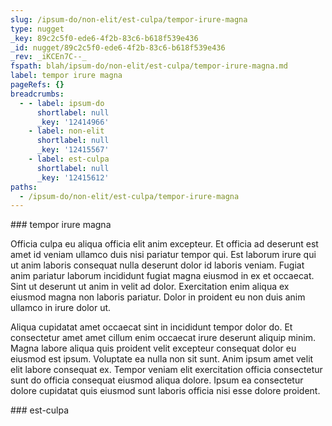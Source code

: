 ```yaml
---
slug: /ipsum-do/non-elit/est-culpa/tempor-irure-magna
type: nugget
_key: 89c2c5f0-ede6-4f2b-83c6-b618f539e436
_id: nugget/89c2c5f0-ede6-4f2b-83c6-b618f539e436
_rev: _iKCEn7C--_
fspath: blah/ipsum-do/non-elit/est-culpa/tempor-irure-magna.md
label: tempor irure magna
pageRefs: {}
breadcrumbs:
  - - label: ipsum-do
      shortlabel: null
      _key: '12414966'
    - label: non-elit
      shortlabel: null
      _key: '12415567'
    - label: est-culpa
      shortlabel: null
      _key: '12415612'
paths:
  - /ipsum-do/non-elit/est-culpa/tempor-irure-magna
---
```


<NuggetArea>
<Nugget slug="/ipsum-do/non-elit/est-culpa/tempor-irure-magna" type="nugget" _key="89c2c5f0-ede6-4f2b-83c6-b618f539e436" _id="nugget/89c2c5f0-ede6-4f2b-83c6-b618f539e436" _rev="_iKCEn7C--_" fspath="blah/ipsum-do/non-elit/est-culpa/tempor-irure-magna.md" label="tempor irure magna" paths="/ipsum-do/non-elit/est-culpa/tempor-irure-magna">
<NuggetBody>
### tempor irure magna

Officia culpa eu aliqua officia elit anim excepteur. Et officia ad deserunt est amet id veniam ullamco duis nisi pariatur tempor qui. Est laborum irure qui ut anim laboris consequat nulla deserunt dolor id laboris veniam. Fugiat anim pariatur laborum incididunt fugiat magna eiusmod in ex et occaecat. Sint ut deserunt ut anim in velit ad dolor. Exercitation enim aliqua ex eiusmod magna non laboris pariatur. Dolor in proident eu non duis anim ullamco in irure dolor ut.

Aliqua cupidatat amet occaecat sint in incididunt tempor dolor do. Et consectetur amet amet cillum enim occaecat irure deserunt aliquip minim. Magna labore aliqua quis proident velit excepteur consequat dolor eu eiusmod est ipsum. Voluptate ea nulla non sit sunt. Anim ipsum amet velit elit labore consequat ex. Tempor veniam elit exercitation officia consectetur sunt do officia consequat eiusmod aliqua dolore. Ipsum ea consectetur dolore cupidatat quis eiusmod sunt laboris officia nisi esse dolore proident.

</NuggetBody>
<Breadcrumbs>
<Crumbs>
<Crumb _key="12414966" label="ipsum-do" /><Crumb _key="12415567" label="non-elit" /><Crumb _key="12415612" label="est-culpa" />
</Crumbs>
</Breadcrumbs>
</Nugget>

<NuggetsInbound>
</NuggetsInbound>
<NuggetsOutbound>
</NuggetsOutbound>
</NuggetArea>
<PassagesInbound>
<Passage direction="inbound" type="passage" _key="12415612" _id="passage/12415612" _rev="_iKCEn7----" label="est-culpa" passage="est-culpa" fspath="blah/ipsum-do/non-elit/est-culpa" paths="/ipsum-do/non-elit/est-culpa" slug="/ipsum-do/non-elit/est-culpa">
<NuggetBody>
### est-culpa

</NuggetBody>
<Breadcrumbs>
<Crumbs>
<Crumb _key="12414966" label="ipsum-do" /><Crumb _key="12415567" label="non-elit" />
</Crumbs>
</Breadcrumbs>
</Passage>

</PassagesInbound>
<PassagesOutbound>
</PassagesOutbound>